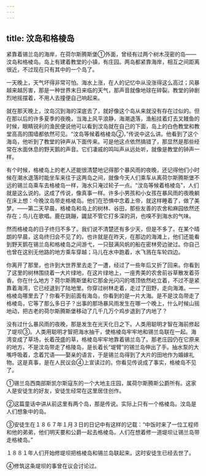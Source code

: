 ```yaml
---
---
---
```

title: 汶岛和格棱岛
---




紧靠着锡兰岛的海岸，在荷尔斯腾斯堡①外面，曾经有过两个树木茂密的岛——汶岛和格棱岛。岛上有建着教堂的小镇，有庄园。两岛都紧靠海岸，相互之间距离很近，不过现在只有其中的一个岛了。

一天晚上，天气坏得非常可怕。海水上涨，在人的记忆中从没涨得这么高过；风暴越来越厉害，那是一种世界末日来临的天气，那声音就像地球在碎裂。教堂的钟剧烈地摇摆着，不用人去撞便自己响起来。

就在那天晚上，汶岛沉到海的深底去了，就好像这个岛从来就没有存在过似的。但在那以后的许多夏季的夜晚，当海上风平浪静，海潮退落，渔船挂着灯去叉鳗鱼的时候，眼睛锐利的渔民便说他可以看到汶岛就在自己的下面，岛上的白色教堂和教堂高高的围墙都依然可见。“汶岛等候着格棱岛②，”传说中这么讲。他看到了这个海岛，他听到了教堂的钟声从下面传来。可是他这点依然搞错了，那显然是那些经常在水面休息的野天鹅的声音。它们凄戚的鸣叫声从远处听，就像是教堂的钟声一样。

有个时候，格棱岛上的老人还能很清楚地记得那个暴风雨的夜晚，还记得他们小时候在潮水退落时能坐车来往于这两岛之间，就像今天人们乘车从离荷尔斯腾斯堡不远的锡兰岛乘车去格棱岛一样，海水只淹过轮子一点。“汶岛等候着格棱岛”，人们就是这么说的。这成了传说，像真事一样。许多小男孩和小女孩在暴风雨的夜晚躺在床上想：今晚汶岛带走格棱岛。他们在恐惧中念着上帝，就这样睡着了，做了美梦。——第二天早晨，格棱岛和岛上的树林、谷田，那些友善的农舍和麻园依然还存在；鸟儿在歌唱。鹿在跳蹦，鼹鼠不管它打多深的洞，也嗅不到海水的气味。

然而格棱岛的日子终归不多了。我们说不清楚还有多少天，但是不多了。在某个晴朗的早晨，这岛终归会不见了的。也许就是在昨天，在那边的海滩上，他们还能看到野天鹅在锡兰岛和格棱岛之间游弋，一只鼓满风帆的船在密林旁边驶过。你自己也曾在这别无他路的地方乘车穿越；马儿在水中跑着，水飞溅在车轮四边。

你离开了那里，也许到大世界里去走了一遭，经过了一些年后又折了回来。你看到了这里的树林围绕着一大片绿地，在这片绿地上，一座秀美的农舍前谷草散发着芬香。你在什么地方？荷尔斯腾斯堡和它那金光闪闪的塔顶依然屹立着，不过不是紧靠着海湾，它已经退到了陆地里。你穿过树林走着，走过了田野，走向海滩。——格棱岛哪里去了？你看不到前面有海岛，你看到的是一片大海。是不是汶岛带走了格棱岛，它等了那么多日子？出事的那场暴风雨发生在哪一个晚上，什么时候山摇地动，把古老的荷尔斯腾斯堡移动了几千几万个鸡步退到了内地了？

没有过什么暴风雨的夜晚，那是发生在光天化日之下。人类用聪明才智在海前修起了堤坝③。人类用聪明才智把海水抽干，使格棱岛牢牢地和锡兰岛联在一起。海湾变成了草场，长着茂盛的草，格棱岛牢牢地靠着锡兰岛了。那老庄园仍在它原来的地方。不是汶岛带走了格陵岛，是长着长“堤臂”的锡兰岛伸出了手。抽水泵的大嘴呼吸着，念着咒语——娶亲的语言，于是锡兰岛得到了大片的田地作为婚嫁礼物。这是真事，是在人民议会④上宣读过的。你看见传说成了事实，格棱岛不见了。

①锡兰岛西南部斯凯尔斯寇东的一个大地主庄园，属荷尔斯腾斯公爵所有。这家人是安徒生的好友，安徒生经常在这里居住创作。

②这篇童话中讲从前这里有两个岛，那是传说。实际上只有一个格棱岛。汶岛是人们想象中的岛。

③安徒生在１８６７年１月３日的日记中有这样的记载：“中饭时来了一位工程师和他的弟弟，他们明天要和公爵一起去格棱岛。人们在想着修一道堤坝让锡兰岛带走格棱岛。”

１８８１年人们开始修堤坝把格棱岛和锡兰岛联起来。这时安徒生已经去世了。

④修筑这条堤坝的事曾在议会讨论过。
